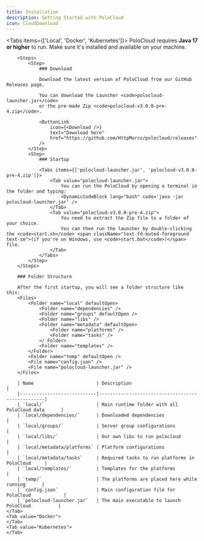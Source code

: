 ```yaml
---
title: Installation
description: Getting Started with PoloCloud
icon: CloudDownload
---
```




<Tabs items={['Local', 'Docker', 'Kubernetes']}>
    <Tab value="Local">
        <Callout title="Java Required" type="warn">
            PoloCloud requires <strong>Java 17 or higher</strong> to run.
            Make sure it's installed and available on your machine.
        </Callout>

        <Steps>
            <Step>
                ### Download

                Download the latest version of PoloCloud from our GitHub Releases page.

                You can download the Launcher <code>polocloud-launcher.jar</code>
                or the pre-made Zip <code>polocloud-v3.0.0-pre-4.zip</code>.

                <ButtonLink
                    icon={<Download />}
                    text="Download here"
                    href="https://github.com/HttpMarco/polocloud/releases"
                />
            </Step>
            <Step>
                ### Startup

                <Tabs items={['polocloud-launcher.jar', 'polocloud-v3.0.0-pre-4.zip']}>
                    <Tab value="polocloud-launcher.jar">
                        You can run the PoloCloud by opening a terminal in the folder and typing:
                        <DynamicCodeBlock lang="bash" code='java -jar polocloud-launcher.jar' />
                    </Tab>
                    <Tab value="polocloud-v3.0.0-pre-4.zip">
                        You need to extract the Zip file to a folder of your choice.
                        You can then run the launcher by double-clicking the <code>start.sh</code> <span className="text-fd-muted-foreground text-sm">(if you're on Windows, use <code>start.bat</code>)</span> file.
                    </Tab>
                </Tabs>
            </Step>
        </Steps>

        ### Folder Structure

        After the first startup, you will see a folder structure like this:
        <Files>
            <Folder name="local" defaultOpen>
                <Folder name="dependencies" />
                <Folder name="groups" defaultOpen />
                <Folder name="libs" />
                <Folder name="metadata" defaultOpen>
                    <Folder name="platforms" />
                    <Folder name="tasks" />
                </ Folder>
                <Folder name="templates" />
            </Folder>
            <Folder name="temp" defaultOpen />
            <File name="config.json" />
            <File name="polocloud-launcher.jar" />
        </Files>

        | Name                       | Description                                      |
        |----------------------------|--------------------------------------------------|
        | `local/`                   | Main runtime folder with all PoloCloud data      |
        | `local/dependencies/`      | Downloaded dependencies                          |
        | `local/groups/`            | Server group configurations                      |
        | `local/libs/`              | Our own libs to run polocloud                    |
        | `local/metadata/platforms` | Platform configurations                          |
        | `local/metadata/tasks`     | Required tasks to run platforms in PoloCloud     |
        | `local/templates/`         | Templates for the platforms                      |
        | `temp/`                    | The platforms are placed here while running      |
        | `config.json`              | Main configuration file for PoloCloud            |
        | `polocloud-launcher.jar`   | The main executable to launch PoloCloud          |
    </Tab>
    <Tab value="Docker">
    </Tab>
    <Tab value="Kubernetes">
    </Tab>
</Tabs>